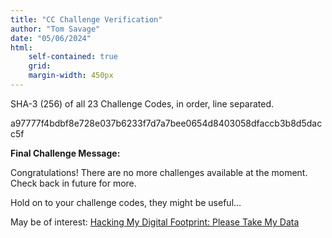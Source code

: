 ```yaml
---
title: "CC Challenge Verification"
author: "Tom Savage"
date: "05/06/2024"
html: 
    self-contained: true
    grid: 
    margin-width: 450px
---
```


:::{.cleanbox}
SHA-3 (256) of all 23 Challenge Codes, in order, line separated.

a97777f4bdbf8e728e037b6233f7d7a7bee0654d8403058dfaccb3b8d5dacc5f

**Final Challenge Message:**

Congratulations! There are no more challenges available at the moment. Check back in future for more.
 
Hold on to your challenge codes, they might be useful...
:::

May be of interest: [Hacking My Digital Footprint: Please Take My Data](https://sav.phd/posts/for_ai/)